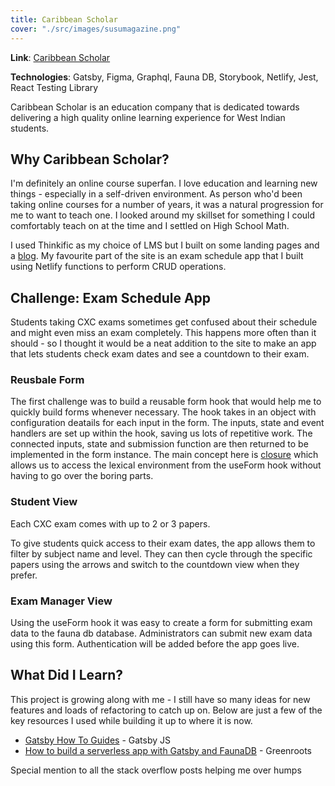 ```yaml
---
title: Caribbean Scholar
cover: "./src/images/susumagazine.png"
---
```


**Link**: [Caribbean Scholar](thecaribbeanscholar.com)

**Technologies**: Gatsby, Figma, Graphql, Fauna DB, Storybook, Netlify, Jest, React Testing Library

Caribbean Scholar is an education company that is dedicated towards delivering a high quality online
learning experience for West Indian students.

## Why Caribbean Scholar?

I'm definitely an online course superfan. I love education and learning new things - especially in a
self-driven environment. As person who'd been taking online courses for a number of years, it was a
natural progression for me to want to teach one. I looked around my skillset for something I could
comfortably teach on at the time and I settled on High School Math.

I used Thinkific as my choice of LMS but I built on some landing pages and a [blog](https://www.thecaribbeanscholar.com/blog/).
My favourite part of the site is an exam schedule app that I built using Netlify functions to
perform CRUD operations.

## Challenge: Exam Schedule App

Students taking CXC exams sometimes get confused about their schedule and might even miss an exam completely.
This happens more often than it should - so I thought it would be a neat addition to the site to make
an app that lets students check exam dates and see a countdown to their exam.

### Reusbale Form

The first challenge was to build a reusable form hook that would help me to quickly build forms
whenever necessary. The hook takes in an object with configuration deatails for each input in the form. The
inputs, state and event handlers are set up within the hook, saving us lots of repetitive work.
The connected inputs, state and submission function are then returned to be implemented in the form instance.
The main concept here is [closure](https://developer.mozilla.org/en-US/docs/Web/JavaScript/Closures) which allows us to access
the lexical environment from the useForm hook without having to go over the boring parts.

### Student View

Each CXC exam comes with up to 2 or 3 papers.

To give students quick access to their exam dates, the app allows them to filter by subject name and level.
They can then cycle through the specific papers using the arrows and switch to the countdown view when they
prefer.

### Exam Manager View

Using the useForm hook it was easy to create a form for submitting exam data to the fauna db database.
Administrators can submit new exam data using this form. Authentication will be added before the app
goes live.

## What Did I Learn?

This project is growing along with me - I still have so many ideas for new features
and loads of refactoring to catch up on. Below are just a few of the key resources I used while
building it up to where it is now.

- [Gatsby How To Guides](https://www.gatsbyjs.com/docs/tutorial/) - Gatsby JS
- [How to build a serverless app with Gatsby and FaunaDB](https://blog.greenroots.info/how-to-build-a-serverless-app-with-gatsby-netlify-and-faunadb-part-1) - Greenroots

Special mention to all the stack overflow posts helping me over humps
